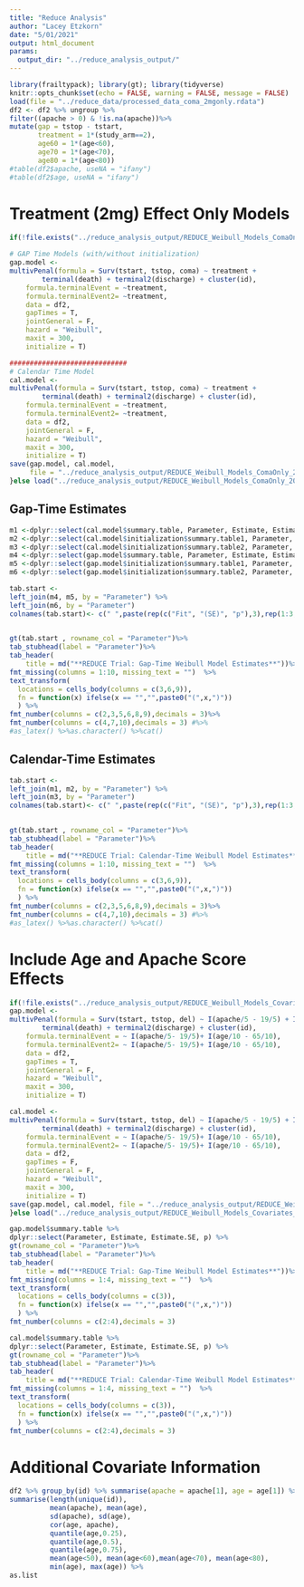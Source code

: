 ```yaml
---
title: "Reduce Analysis"
author: "Lacey Etzkorn"
date: "5/01/2021"
output: html_document
params: 
  output_dir: "../reduce_analysis_output/"
---
```


```r
library(frailtypack); library(gt); library(tidyverse)
knitr::opts_chunk$set(echo = FALSE, warning = FALSE, message = FALSE)
load(file = "../reduce_data/processed_data_coma_2mgonly.rdata")
df2 <- df2 %>% ungroup %>%
filter((apache > 0) & !is.na(apache))%>% 
mutate(gap = tstop - tstart,
       treatment = 1*(study_arm==2),
	   age60 = 1*(age<60),
	   age70 = 1*(age<70), 
	   age80 = 1*(age<80))
#table(df2$apache, useNA = "ifany")
#table(df2$age, useNA = "ifany")
```

# Treatment (2mg) Effect Only Models

```r
if(!file.exists("../reduce_analysis_output/REDUCE_Weibull_Models_ComaOnly_20220831.rdata")){

# GAP Time Models (with/without initialization)
gap.model <-
multivPenal(formula = Surv(tstart, tstop, coma) ~ treatment +
		terminal(death) + terminal2(discharge) + cluster(id),
	formula.terminalEvent = ~treatment,
	formula.terminalEvent2= ~treatment,
	data = df2,
	gapTimes = T,
	jointGeneral = F,
	hazard = "Weibull",
	maxit = 300, 
	initialize = T)

#############################
# Calendar Time Model
cal.model <-
multivPenal(formula = Surv(tstart, tstop, coma) ~ treatment +
		terminal(death) + terminal2(discharge) + cluster(id),
	formula.terminalEvent = ~treatment,
	formula.terminalEvent2= ~treatment,
	data = df2,
	jointGeneral = F,
	hazard = "Weibull",
	maxit = 300, 
	initialize = T)
save(gap.model, cal.model,
     file = "../reduce_analysis_output/REDUCE_Weibull_Models_ComaOnly_20220831.rdata")
}else load("../reduce_analysis_output/REDUCE_Weibull_Models_ComaOnly_20220831.rdata")
```

## Gap-Time Estimates

```r
m1 <-dplyr::select(cal.model$summary.table, Parameter, Estimate, Estimate.SE, p)
m2 <-dplyr::select(cal.model$initialization$summary.table1, Parameter, Estimate, Estimate.SE, p)
m3 <-dplyr::select(cal.model$initialization$summary.table2, Parameter, Estimate, Estimate.SE, p)
m4 <-dplyr::select(gap.model$summary.table, Parameter, Estimate, Estimate.SE, p)
m5 <-dplyr::select(gap.model$initialization$summary.table1, Parameter, Estimate, Estimate.SE, p)
m6 <-dplyr::select(gap.model$initialization$summary.table2, Parameter, Estimate, Estimate.SE, p)
```

```r
tab.start <- 
left_join(m4, m5, by = "Parameter") %>%
left_join(m6, by = "Parameter")
colnames(tab.start)<- c(" ",paste(rep(c("Fit", "(SE)", "p"),3),rep(1:3, each = 3)))
	

gt(tab.start , rowname_col = "Parameter")%>%
tab_stubhead(label = "Parameter")%>%
tab_header(
    title = md("**REDUCE Trial: Gap-Time Weibull Model Estimates**"))%>%
fmt_missing(columns = 1:10, missing_text = "")  %>%
text_transform(
  locations = cells_body(columns = c(3,6,9)),
  fn = function(x) ifelse(x == "","",paste0("(",x,")"))
  ) %>%
fmt_number(columns = c(2,3,5,6,8,9),decimals = 3)%>%
fmt_number(columns = c(4,7,10),decimals = 3) #%>%
#as_latex() %>%as.character() %>%cat()
```

## Calendar-Time Estimates

```r
tab.start <- 
left_join(m1, m2, by = "Parameter") %>%
left_join(m3, by = "Parameter")
colnames(tab.start)<- c(" ",paste(rep(c("Fit", "(SE)", "p"),3),rep(1:3, each = 3)))
	

gt(tab.start , rowname_col = "Parameter")%>%
tab_stubhead(label = "Parameter")%>%
tab_header(
    title = md("**REDUCE Trial: Calendar-Time Weibull Model Estimates**"))%>%
fmt_missing(columns = 1:10, missing_text = "")  %>%
text_transform(
  locations = cells_body(columns = c(3,6,9)),
  fn = function(x) ifelse(x == "","",paste0("(",x,")"))
  ) %>%
fmt_number(columns = c(2,3,5,6,8,9),decimals = 3)%>%
fmt_number(columns = c(4,7,10),decimals = 3) #%>%
#as_latex() %>%as.character() %>%cat()
```

# Include Age and Apache Score Effects

```r
if(!file.exists("../reduce_analysis_output/REDUCE_Weibull_Models_Covariates_20220501.rdata")){
gap.model <-
multivPenal(formula = Surv(tstart, tstop, del) ~ I(apache/5 - 19/5) + I(age/10 - 65/10)+
		terminal(death) + terminal2(discharge) + cluster(id),
	formula.terminalEvent = ~ I(apache/5- 19/5)+ I(age/10 - 65/10),
	formula.terminalEvent2= ~ I(apache/5- 19/5)+ I(age/10 - 65/10),
	data = df2,
	gapTimes = T,
	jointGeneral = F,
	hazard = "Weibull",
	maxit = 300, 
	initialize = T)

cal.model <-
multivPenal(formula = Surv(tstart, tstop, del) ~ I(apache/5 - 19/5) + I(age/10 - 65/10)+
		terminal(death) + terminal2(discharge) + cluster(id),
	formula.terminalEvent = ~ I(apache/5- 19/5)+ I(age/10 - 65/10),
	formula.terminalEvent2= ~ I(apache/5- 19/5)+ I(age/10 - 65/10),
	data = df2,
	gapTimes = F,
	jointGeneral = F,
	hazard = "Weibull",
	maxit = 300, 
	initialize = T)
save(gap.model, cal.model, file = "../reduce_analysis_output/REDUCE_Weibull_Models_Covariates_20220501.rdata")
}else load("../reduce_analysis_output/REDUCE_Weibull_Models_Covariates_20220501.rdata")

gap.model$summary.table %>% 
dplyr::select(Parameter, Estimate, Estimate.SE, p) %>%
gt(rowname_col = "Parameter")%>%
tab_stubhead(label = "Parameter")%>%
tab_header(
    title = md("**REDUCE Trial: Gap-Time Weibull Model Estimates**"))%>%
fmt_missing(columns = 1:4, missing_text = "")  %>%
text_transform(
  locations = cells_body(columns = c(3)),
  fn = function(x) ifelse(x == "","",paste0("(",x,")"))
  ) %>%
fmt_number(columns = c(2:4),decimals = 3)
```

```r
cal.model$summary.table %>% 
dplyr::select(Parameter, Estimate, Estimate.SE, p) %>%
gt(rowname_col = "Parameter")%>%
tab_stubhead(label = "Parameter")%>%
tab_header(
    title = md("**REDUCE Trial: Calendar-Time Weibull Model Estimates**"))%>%
fmt_missing(columns = 1:4, missing_text = "")  %>%
text_transform(
  locations = cells_body(columns = c(3)),
  fn = function(x) ifelse(x == "","",paste0("(",x,")"))
  ) %>%
fmt_number(columns = c(2:4),decimals = 3)
```

# Additional Covariate Information

```r
df2 %>% group_by(id) %>% summarise(apache = apache[1], age = age[1]) %>% 
summarise(length(unique(id)),
		  mean(apache), mean(age), 
		  sd(apache), sd(age), 
		  cor(age, apache),
		  quantile(age,0.25),
		  quantile(age,0.5),
		  quantile(age,0.75),
		  mean(age<50), mean(age<60),mean(age<70), mean(age<80),
		  min(age), max(age)) %>%
as.list
```
